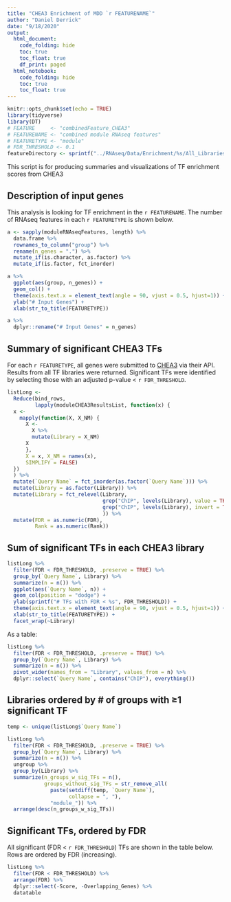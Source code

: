 ```yaml
---
title: "CHEA3 Enrichment of MDD `r FEATURENAME`"
author: "Daniel Derrick"
date: "9/18/2020"
output: 
  html_document:
    code_folding: hide
    toc: true
    toc_float: true
    df_print: paged
  html_notebook:
    code_folding: hide
    toc: true
    toc_float: true
---
```


```r
knitr::opts_chunk$set(echo = TRUE)
library(tidyverse)
library(DT)
# FEATURE     <- "combinedFeature_CHEA3"
# FEATURENAME <- "combined module RNAseq features"
# FEATURETYPE <- "module"
# FDR_THRESHOLD <- 0.1
featureDirectory <- sprintf("../RNAseq/Data/Enrichment/%s/All_Libraries", FEATURE)
```

This script is for producing summaries and visualizations of TF enrichment scores from CHEA3

## Description of input genes

This analysis is looking for TF enrichment in the `r FEATURENAME`.
The number of RNAseq features in each `r FEATURETYPE` is shown below.

```r
a <- sapply(moduleRNAseqFeatures, length) %>%
  data.frame %>%
  rownames_to_column("group") %>%
  rename(n_genes = ".") %>%
  mutate_if(is.character, as.factor) %>%
  mutate_if(is.factor, fct_inorder)

a %>%
  ggplot(aes(group, n_genes)) +
  geom_col() +
  theme(axis.text.x = element_text(angle = 90, vjust = 0.5, hjust=1)) +
  ylab("# Input Genes") +
  xlab(str_to_title(FEATURETYPE))

a %>%
  dplyr::rename("# Input Genes" = n_genes)
```

## Summary of significant CHEA3 TFs

For each `r FEATURETYPE`, all genes were submitted to [CHEA3](https://maayanlab.cloud/chea3/) via
their API. Results from all TF libraries were returned. Significant TFs were identified by selecting those
with an adjusted p-value < `r FDR_THRESHOLD`.

```r
listLong <-
  Reduce(bind_rows,
         lapply(moduleCHEA3ResultsList, function(x) {
  x <-
    mapply(function(X, X_NM) {
      X <-
        X %>%
        mutate(Library = X_NM)
      X
      },
      X = x, X_NM = names(x),
      SIMPLIFY = FALSE)
  })
  ) %>%
  mutate(`Query Name` = fct_inorder(as.factor(`Query Name`))) %>%
  mutate(Library = as.factor(Library)) %>%
  mutate(Library = fct_relevel(Library,
                               grep("ChIP", levels(Library), value = TRUE),
                               grep("ChIP", levels(Library), invert = TRUE, value = TRUE)
                               )) %>% 
  mutate(FDR = as.numeric(FDR),
         Rank = as.numeric(Rank))
```

## Sum of significant TFs in each CHEA3 library

```r
listLong %>%
  filter(FDR < FDR_THRESHOLD, .preserve = TRUE) %>%
  group_by(`Query Name`, Library) %>%
  summarize(n = n()) %>%
  ggplot(aes(`Query Name`, n)) +
  geom_col(position = "dodge") +
  ylab(sprintf("# TFs with FDR < %s", FDR_THRESHOLD)) +
  theme(axis.text.x = element_text(angle = 90, vjust = 0.5, hjust=1)) +
  xlab(str_to_title(FEATURETYPE)) +
  facet_wrap(~Library)
```

As a table:

```r
listLong %>%
  filter(FDR < FDR_THRESHOLD, .preserve = TRUE) %>%
  group_by(`Query Name`, Library) %>%
  summarize(n = n()) %>%
  pivot_wider(names_from = "Library", values_from = n) %>% 
  dplyr::select(`Query Name`, contains("ChIP"), everything())
```

## Libraries ordered by # of groups with ≥1 significant TF

```r
temp <- unique(listLong$`Query Name`)

listLong %>%
  filter(FDR < FDR_THRESHOLD, .preserve = TRUE) %>%
  group_by(`Query Name`, Library) %>%
  summarize(n = n()) %>%
  ungroup %>%
  group_by(Library) %>%
  summarize(n_groups_w_sig_TFs = n(),
            groups_without_sig_TFs = str_remove_all(
              paste(setdiff(temp, `Query Name`),
                    collapse = ", "),
              "module_")) %>%
  arrange(desc(n_groups_w_sig_TFs))
```

## Significant TFs, ordered by FDR

All significant (FDR < `r FDR_THRESHOLD`) TFs are shown in the table below. Rows
are ordered by FDR (increasing).

```r
listLong %>%
  filter(FDR < FDR_THRESHOLD) %>%
  arrange(FDR) %>%
  dplyr::select(-Score, -Overlapping_Genes) %>%
  datatable
```

